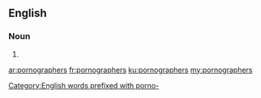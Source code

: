 ==English==

===Noun===
{{head|en|noun plural form}}

# {{plural of|pornographer|lang=en}}
[[Category:English words prefixed with porno-]]

[[ar:pornographers]]
[[fr:pornographers]]
[[ku:pornographers]]
[[my:pornographers]]